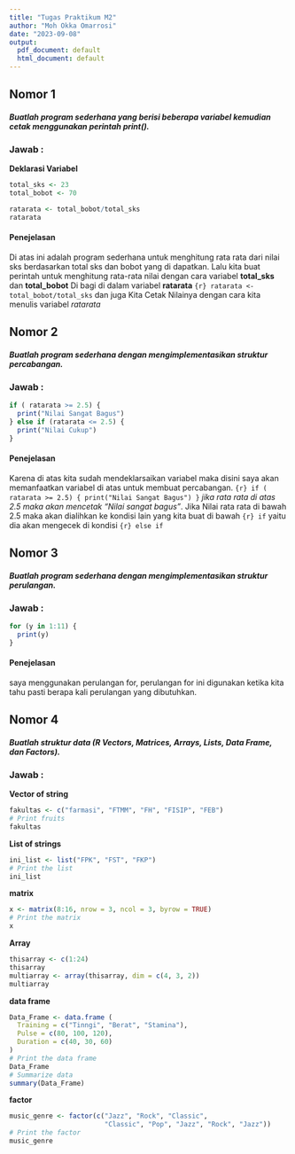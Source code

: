 ```yaml
---
title: "Tugas Praktikum M2"
author: "Moh Okka Omarrosi"
date: "2023-09-08"
output:
  pdf_document: default
  html_document: default
---
```


## Nomor 1

#### *Buatlah program sederhana yang berisi beberapa variabel kemudian cetak menggunakan perintah print().*

### Jawab :
 
**Deklarasi Variabel**
```r
total_sks <- 23
total_bobot <- 70
```

```r
ratarata <- total_bobot/total_sks
ratarata
```

#### Penejelasan

Di atas ini adalah program sederhana untuk menghitung rata rata dari nilai sks berdasarkan total sks dan bobot yang di dapatkan. Lalu kita buat perintah untuk menghitung rata-rata nilai dengan cara variabel **total_sks** dan **total_bobot** Di bagi di dalam variabel **ratarata** ```{r} ratarata <- total_bobot/total_sks ``` dan juga Kita Cetak Nilainya dengan cara kita menulis variabel *ratarata* 

## Nomor 2

#### *Buatlah program sederhana dengan mengimplementasikan struktur percabangan.*

### Jawab :
 
```r
if ( ratarata >= 2.5) {
  print("Nilai Sangat Bagus")
} else if (ratarata <= 2.5) {
  print("Nilai Cukup")
}
```
#### Penejelasan

Karena di atas kita sudah mendeklarsaikan variabel maka disini saya akan memanfaatkan variabel di atas untuk membuat percabangan. ```{r} if ( ratarata >= 2.5) { print("Nilai Sangat Bagus") }``` *jika rata rata di atas 2.5 maka akan mencetak "Nilai sangat bagus"*. Jika Nilai rata rata di bawah 2.5 maka akan dialihkan ke kondisi lain yang kita buat di bawah ```{r} if ``` yaitu dia akan mengecek di kondisi ```{r} else if ``` 


## Nomor 3

#### *Buatlah program sederhana dengan mengimplementasikan struktur perulangan.*

### Jawab :

```r
for (y in 1:11) {
  print(y)
}
```

#### Penejelasan
saya menggunakan perulangan for, perulangan for ini digunakan ketika kita tahu pasti berapa kali perulangan yang dibutuhkan.

## Nomor 4

#### *Buatlah struktur data (R Vectors, Matrices, Arrays, Lists, Data Frame, dan Factors).*

### Jawab :

**Vector of string**

```r
fakultas <- c("farmasi", "FTMM", "FH", "FISIP", "FEB")
# Print fruits
fakultas
```

**List of strings**
```r
ini_list <- list("FPK", "FST", "FKP")
# Print the list
ini_list
```


**matrix**
```r
x <- matrix(8:16, nrow = 3, ncol = 3, byrow = TRUE)
# Print the matrix
x
```

**Array**
```r
thisarray <- c(1:24)
thisarray
multiarray <- array(thisarray, dim = c(4, 3, 2))
multiarray
```


**data frame**

```r
Data_Frame <- data.frame (
  Training = c("Tinngi", "Berat", "Stamina"),
  Pulse = c(80, 100, 120),
  Duration = c(40, 30, 60)
)
# Print the data frame
Data_Frame
# Summarize data
summary(Data_Frame)
```
**factor**
```r
music_genre <- factor(c("Jazz", "Rock", "Classic",
                        "Classic", "Pop", "Jazz", "Rock", "Jazz"))
# Print the factor
music_genre
```







